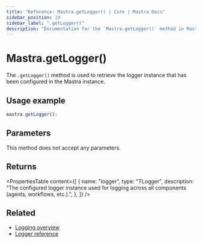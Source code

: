 ```yaml
---
title: "Reference: Mastra.getLogger() | Core | Mastra Docs"
sidebar_position: 19
sidebar_label: ".getLogger()"
description: "Documentation for the `Mastra.getLogger()` method in Mastra, which retrieves the configured logger instance."
---
```


# Mastra.getLogger()

The `.getLogger()` method is used to retrieve the logger instance that has been configured in the Mastra instance.

## Usage example

```typescript copy
mastra.getLogger();
```

## Parameters

This method does not accept any parameters.

## Returns

<PropertiesTable
  content={[
    {
      name: "logger",
      type: "TLogger",
      description: "The configured logger instance used for logging across all components (agents, workflows, etc.).",
    },
  ]}
/>

## Related

- [Logging overview](/docs/observability/logging)
- [Logger reference](/reference/observability/logging/pino-logger)
